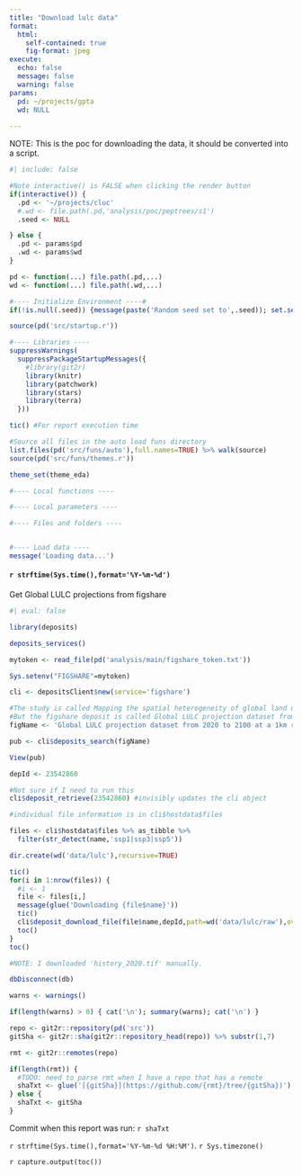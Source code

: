 ```yaml
---
title: "Download lulc data"
format: 
  html:
    self-contained: true
    fig-format: jpeg
execute: 
  echo: false
  message: false
  warning: false
params:
  pd: ~/projects/gpta
  wd: NULL
  
---
```


NOTE: This is the poc for downloading the data, it should be converted into a script.

```r
#| include: false

#Note interactive() is FALSE when clicking the render button
if(interactive()) {
  .pd <- '~/projects/cluc'
  #.wd <- file.path(.pd,'analysis/poc/peptrees/s1')
  .seed <- NULL

} else {
  .pd <- params$pd
  .wd <- params$wd
}

pd <- function(...) file.path(.pd,...)
wd <- function(...) file.path(.wd,...)

#---- Initialize Environment ----#
if(!is.null(.seed)) {message(paste('Random seed set to',.seed)); set.seed(as.numeric(.seed))}

source(pd('src/startup.r'))

#---- Libraries ----
suppressWarnings(
  suppressPackageStartupMessages({
    #library(git2r)
    library(knitr)
    library(patchwork)
    library(stars)
    library(terra)
  }))

tic() #For report execution time

#Source all files in the auto load funs directory
list.files(pd('src/funs/auto'),full.names=TRUE) %>% walk(source)
source(pd('src/funs/themes.r'))

theme_set(theme_eda)

#---- Local functions ----

#---- Local parameters ----

#---- Files and folders ----


#---- Load data ----
message('Loading data...')


```


#### `r strftime(Sys.time(),format='%Y-%m-%d')`


Get Global LULC projections from figshare

```r
#| eval: false

library(deposits)

deposits_services()

mytoken <- read_file(pd('analysis/main/figshare_token.txt'))

Sys.setenv("FIGSHARE"=mytoken)

cli <- depositsClient$new(service='figshare')

#The study is called Mapping the spatial heterogeneity of global land use and land cover from 2020 to 2100 at a 1 km resolution'
#But the figshare deposit is called Global LULC projection dataset from 2020 to 2100 at a 1km resolution
figName <- 'Global LULC projection dataset from 2020 to 2100 at a 1km resolution'

pub <- cli$deposits_search(figName)

View(pub)

depId <- 23542860

#Not sure if I need to run this
cli$deposit_retrieve(23542860) #invisibly updates the cli object

#individual file information is in cli$hostdata$files

files <- cli$hostdata$files %>% as_tibble %>% 
  filter(str_detect(name,'ssp1|ssp3|ssp5'))

dir.create(wd('data/lulc'),recursive=TRUE)

tic()
for(i in 1:nrow(files)) {
  #i <- 1
  file <- files[i,]
  message(glue('Downloading {file$name}'))
  tic()
  cli$deposit_download_file(file$name,depId,path=wd('data/lulc/raw'),overwrite=TRUE)
  toc()
}
toc()

#NOTE: I downloaded 'history_2020.tif' manually.
```

```r
dbDisconnect(db)

warns <- warnings()

if(length(warns) > 0) { cat('\n'); summary(warns); cat('\n') }

repo <- git2r::repository(pd('src'))
gitSha <- git2r::sha(git2r::repository_head(repo)) %>% substr(1,7)

rmt <- git2r::remotes(repo)

if(length(rmt)) {
  #TODO: need to parse rmt when I have a repo that has a remote
  shaTxt <- glue('[{gitSha}](https://github.com/{rmt}/tree/{gitSha})')
} else {
  shaTxt <- gitSha
}

```

Commit when this report was run: `r shaTxt`

`r strftime(Sys.time(),format='%Y-%m-%d %H:%M')`. `r Sys.timezone()`

`r capture.output(toc())`